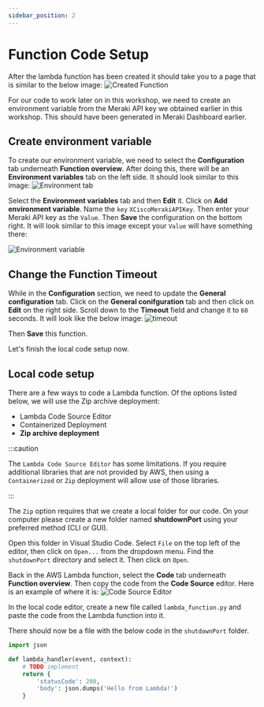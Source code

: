 ```yaml
---
sidebar_position: 2
---
```


# Function Code Setup

After the lambda function has been created it should take you to a page that is similar to the below image:
![Created Function](../../static/img/created-function.png)

For our code to work later on in this workshop, we need to create an environment variable from the Meraki API key we obtained earlier in this workshop. This should have been generated in Meraki Dashboard earlier.

## Create environment variable

To create our environment variable, we need to select the **Configuration** tab underneath **Function overview**. After doing this, there will be an **Environment variables** tab on the left side. It should look similar to this image:
![Environment tab](../../static/img/env-tab.png)

Select the **Environment variables** tab and then **Edit** it. Click on **Add environment variable**. Name the `key` `XCiscoMerakiAPIKey`. Then enter your Meraki API key as the `Value`. Then **Save** the configuration on the bottom right. It will look similar to this image except your `Value` will have something there:

![Environment variable](../../static/img/edit-environ.png)

## Change the Function Timeout

While in the **Configuration** section, we need to update the **General configuration** tab. Click on the **General conifguration** tab and then click on **Edit** on the right side. Scroll down to the **Timeout** field and change it to `60` seconds. It will look like the below image:
![timeout](../../static/img/timeout.png)

Then **Save** this function.

Let's finish the local code setup now.

## Local code setup

There are a few ways to code a Lambda function. Of the options listed below, we will use the Zip archive deployment:

- Lambda Code Source Editor
- Containerized Deployment
- **Zip archive deployment**

:::caution

The `Lambda Code Source Editor` has some limitations. If you require additional libraries that are not provided by AWS, then using a `Containerized` or `Zip` deployment will allow use of those libraries.

:::

The `Zip` option requires that we create a local folder for our code. On your computer please create a new folder named **shutdownPort** using your preferred method (CLI or GUI).

Open this folder in Visual Studio Code. Select `File` on the top left of the editor, then click on `Open...` from the dropdown menu. Find the `shutdownPort` directory and select it. Then click on `Open`.

Back in the AWS Lambda function, select the **Code** tab underneath **Function overview**. Then copy the code from the **Code Source** editor. Here is an example of where it is:
![Code Source Editor](../../static/img/code-source-editor.png)

In the local code editor, create a new file called `lambda_function.py` and paste the code from the Lambda function into it.

There should now be a file with the below code in the `shutdownPort` folder.

```python title="lambda_function.py" showLineNumbers
import json

def lambda_handler(event, context):
    # TODO implement
    return {
        'statusCode': 200,
        'body': json.dumps('Hello from Lambda!')
    }
```
